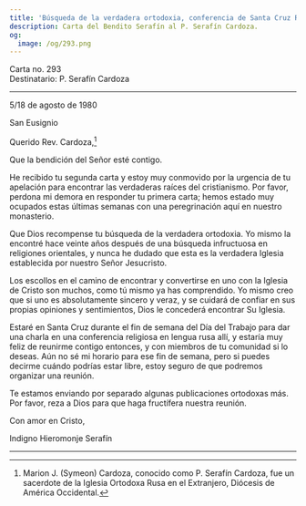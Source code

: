```yaml
---
title: 'Búsqueda de la verdadera ortodoxia, conferencia de Santa Cruz Russ'
description: Carta del Bendito Serafín al P. Serafín Cardoza.
og:
  image: /og/293.png
---
```


<div style={{textAlign:'right', fontFamily:'monospace'}}>Carta no. 293</div>
<div style={{textAlign:'left', fontFamily:'monospace'}}>Destinatario: P. Serafín Cardoza</div>

---

5/18 de agosto de 1980

San Eusignio

Querido Rev. Cardoza,[^1]

Que la bendición del Señor esté contigo.

He recibido tu segunda carta y estoy muy conmovido por la urgencia de tu apelación para encontrar las verdaderas raíces del cristianismo. Por favor, perdona mi demora en responder tu primera carta; hemos estado muy ocupados estas últimas semanas con una peregrinación aquí en nuestro monasterio.

Que Dios recompense tu búsqueda de la verdadera ortodoxia. Yo mismo la encontré hace veinte años después de una búsqueda infructuosa en religiones orientales, y nunca he dudado que esta es la verdadera Iglesia establecida por nuestro Señor Jesucristo.

Los escollos en el camino de encontrar y convertirse en uno con la Iglesia de Cristo son muchos, como tú mismo ya has comprendido. Yo mismo creo que si uno es absolutamente sincero y veraz, y se cuidará de confiar en sus propias opiniones y sentimientos, Dios le concederá encontrar Su Iglesia.

Estaré en Santa Cruz durante el fin de semana del Día del Trabajo para dar una charla en una conferencia religiosa en lengua rusa allí, y estaría muy feliz de reunirme contigo entonces, y con miembros de tu comunidad si lo deseas. Aún no sé mi horario para ese fin de semana, pero si puedes decirme cuándo podrías estar libre, estoy seguro de que podremos organizar una reunión.

Te estamos enviando por separado algunas publicaciones ortodoxas más. Por favor, reza a Dios para que haga fructífera nuestra reunión.

Con amor en Cristo,

Indigno Hieromonje Serafín

---

[^1]: Marion J. (Symeon) Cardoza, conocido como P. Serafín Cardoza, fue un sacerdote de la Iglesia Ortodoxa Rusa en el Extranjero, Diócesis de América Occidental.
